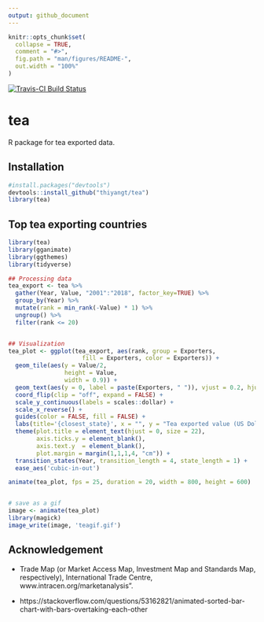```yaml
---
output: github_document
---
```


<!-- README.md is generated from README.Rmd. Please edit that file -->

```r
knitr::opts_chunk$set(
  collapse = TRUE,
  comment = "#>",
  fig.path = "man/figures/README-",
  out.width = "100%"
)
```

[![Travis-CI Build Status](https://travis-ci.org/thiyangt/colmozzie.svg?branch=master)](https://travis-ci.org/thiyangt/tea)

# tea

R package for tea exported data.

## Installation

``` r
#install.packages("devtools")
devtools::install_github("thiyangt/tea")
library(tea)
```

## Top tea exporting countries

```r

library(tea)
library(gganimate)
library(ggthemes)
library(tidyverse)

## Processing data
tea_export <- tea %>%
  gather(Year, Value, "2001":"2018", factor_key=TRUE) %>% 
  group_by(Year) %>%
  mutate(rank = min_rank(-Value) * 1) %>%
  ungroup() %>%
  filter(rank <= 20)


## Visualization
tea_plot <- ggplot(tea_export, aes(rank, group = Exporters, 
                     fill = Exporters, color = Exporters)) +
  geom_tile(aes(y = Value/2,
                height = Value,
                width = 0.9)) +
  geom_text(aes(y = 0, label = paste(Exporters, " ")), vjust = 0.2, hjust = 1) +
  coord_flip(clip = "off", expand = FALSE) +
  scale_y_continuous(labels = scales::dollar) +
  scale_x_reverse() +
  guides(color = FALSE, fill = FALSE) +
  labs(title='{closest_state}', x = "", y = "Tea exported value (US Dollar in thousand)",caption = "Source: Trade Map, International Trade Centre, https://marketanalysis.intracen.org.")+
  theme(plot.title = element_text(hjust = 0, size = 22),
        axis.ticks.y = element_blank(),  
        axis.text.y  = element_blank(),  
        plot.margin = margin(1,1,1,4, "cm")) +
  transition_states(Year, transition_length = 4, state_length = 1) +
  ease_aes('cubic-in-out')

animate(tea_plot, fps = 25, duration = 20, width = 800, height = 600)



```


```r
# save as a gif
image <- animate(tea_plot)
library(magick)
image_write(image, 'teagif.gif')

```

## Acknowledgement

- Trade Map (or Market Access Map, Investment Map and Standards Map, respectively), International Trade Centre, www.intracen.org/marketanalysis".

- https://stackoverflow.com/questions/53162821/animated-sorted-bar-chart-with-bars-overtaking-each-other

